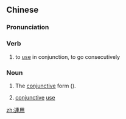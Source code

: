 {{also|连用}}
==Chinese==
{{zh-forms|s=连用}}

===Pronunciation===
{{zh-pron
|m=liányòng
|c=lin4 jung6
|cat=v,n
}}

===Verb===
{{zh-verb}}

# to [[use]] in conjunction, to go consecutively

===Noun===
{{zh-noun}}

# {{lb|zh|Japanese|_|grammar}} The [[conjunctive]] form ({{l|ja|連用形}}).
# [[conjunctive]] [[use]]

[[zh:連用]]